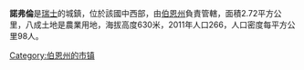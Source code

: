 '''諾弗倫'''是[[瑞士|瑞士]]的城鎮，位於該國中西部，由[[伯恩州|伯恩州]]負責管轄，面積2.72平方公里，八成土地是農業用地，海拔高度630米，2011年人口266，人口密度每平方公里98人。

{{Switzerland-geo-stub}}
[[Category:伯恩州的市镇|Category:伯恩州的市镇]]